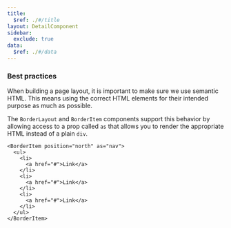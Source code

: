 ```yaml
---
title:
  $ref: ./#/title
layout: DetailComponent
sidebar:
  exclude: true
data:
  $ref: ./#/data
---
```


### Best practices

When building a page layout, it is important to make sure we use semantic HTML. This means using the correct HTML elements for their intended purpose as much as possible.

The `BorderLayout` and `BorderItem` components support this behavior by allowing access to a prop called `as` that allows you to render the appropriate HTML instead of a plain `div`.

```tsx
<BorderItem position="north" as="nav">
  <ul>
    <li>
      <a href="#">Link</a>
    </li>
    <li>
      <a href="#">Link</a>
    </li>
    <li>
      <a href="#">Link</a>
    </li>
  </ul>
</BorderItem>
```
